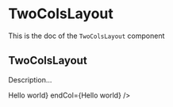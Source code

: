 <!--- TwoColsLayout.stories.mdx --->


<Meta title="Design System/Components/TwoColsLayout" component={TwoColsLayout} />

# TwoColsLayout

This is the doc of the `TwoColsLayout` component

## TwoColsLayout

Description...

<Canvas>
  <Story name="base">
    <Box padding={8} background="neutral100">
      <TwoColsLayout startCol={<Box padding={4}>Hello world</Box>} endCol={<Box padding={4}>Hello world</Box>} />
    </Box>
  </Story>
</Canvas>
